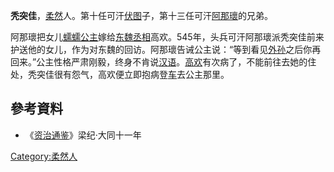 '''秃突佳'''，[[柔然|柔然]]人。第十任可汗[[伏图|伏图]]子，第十三任可汗[[阿那瓌|阿那瓌]]的兄弟。

阿那瓌把女儿[[蠕蠕公主|蠕蠕公主]]嫁给[[东魏|东魏]][[丞相|丞相]]高欢。545年，头兵可汗阿那瓌派秃突佳前来护送他的女儿，作为对东魏的回访。阿那瓌告诫公主说：“等到看见[[外孙|外孙]]之后你再回来。”公主性格严肃刚毅，终身不肯说[[汉语|汉语]]。[[高欢|高欢]]有次病了，不能前往去她的住处，秃突佳很有怨气，高欢便立即抱病登[[车|车]]去公主那里。 

== 參考資料 ==
*《[[资治通鉴|资治通鉴]]》梁纪·大同十一年

[[Category:柔然人|Category:柔然人]]